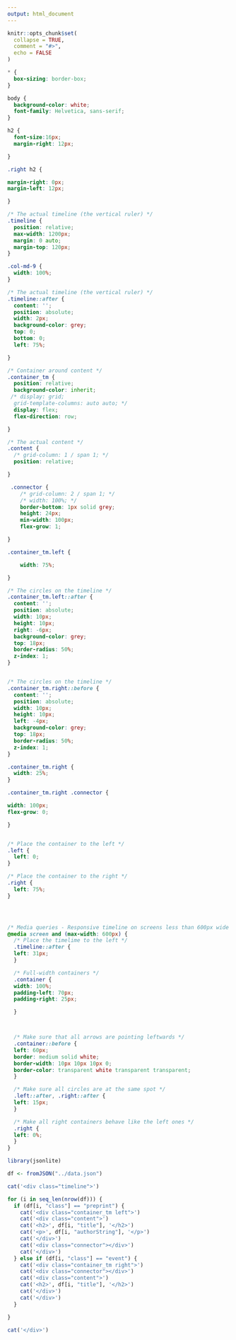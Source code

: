 ```yaml
---
output: html_document
---
```


```r
knitr::opts_chunk$set(
  collapse = TRUE,
  comment = "#>",
  echo = FALSE
)
```

```css
* {
  box-sizing: border-box;
}

body {
  background-color: white;
  font-family: Helvetica, sans-serif;
}

h2 {
  font-size:16px;
  margin-right: 12px;

}

.right h2 {

margin-right: 0px;
margin-left: 12px;

}

/* The actual timeline (the vertical ruler) */
.timeline {
  position: relative;
  max-width: 1200px;
  margin: 0 auto;
  margin-top: 120px;
}

.col-md-9 {
  width: 100%;
}

/* The actual timeline (the vertical ruler) */
.timeline::after {
  content: '';
  position: absolute;
  width: 2px;
  background-color: grey;
  top: 0;
  bottom: 0;
  left: 75%;

}

/* Container around content */
.container_tm {
  position: relative;
  background-color: inherit;
 /* display: grid;
  grid-template-columns: auto auto; */
  display: flex;
  flex-direction: row;

}

/* The actual content */
.content {
  /* grid-column: 1 / span 1; */
  position: relative;

}

 .connector {
 	/* grid-column: 2 / span 1; */
	/* width: 100%; */
    border-bottom: 1px solid grey;
    height: 24px;
    min-width: 100px;
    flex-grow: 1;

}

.container_tm.left {

	width: 75%;

}

/* The circles on the timeline */
.container_tm.left::after {
  content: '';
  position: absolute;
  width: 10px;
  height: 10px;
  right: -6px;
  background-color: grey;
  top: 18px;
  border-radius: 50%;
  z-index: 1;
}


/* The circles on the timeline */
.container_tm.right::before {
  content: '';
  position: absolute;
  width: 10px;
  height: 10px;
  left: -4px;
  background-color: grey;
  top: 18px;
  border-radius: 50%;
  z-index: 1;
}

.container_tm.right {
  width: 25%;
}

.container_tm.right .connector {

width: 100px;
flex-grow: 0;

}


/* Place the container to the left */
.left {
  left: 0;
}

/* Place the container to the right */
.right {
  left: 75%;
}




/* Media queries - Responsive timeline on screens less than 600px wide */
@media screen and (max-width: 600px) {
  /* Place the timelime to the left */
  .timeline::after {
  left: 31px;
  }

  /* Full-width containers */
  .container {
  width: 100%;
  padding-left: 70px;
  padding-right: 25px;

  }



  /* Make sure that all arrows are pointing leftwards */
  .container::before {
  left: 60px;
  border: medium solid white;
  border-width: 10px 10px 10px 0;
  border-color: transparent white transparent transparent;
  }

  /* Make sure all circles are at the same spot */
  .left::after, .right::after {
  left: 15px;
  }

  /* Make all right containers behave like the left ones */
  .right {
  left: 0%;
  }
}
```


```r
library(jsonlite)

df <- fromJSON("../data.json")
```

```r
cat('<div class="timeline">')

for (i in seq_len(nrow(df))) {
  if (df[i, "class"] == "preprint") {
    cat('<div class="container_tm left">')
    cat('<div class="content">')
    cat('<h2>', df[i, "title"], '</h2>')
    cat('<p>', df[i, "authorString"], '</p>')
    cat('</div>')
    cat('<div class="connector"></div>')
    cat('</div>')
  } else if (df[i, "class"] == "event") {
    cat('<div class="container_tm right">')
    cat('<div class="connector"></div>')
    cat('<div class="content">')
    cat('<h2>', df[i, "title"], '</h2>')
    cat('</div>')
    cat('</div>')
  }

}

cat('</div>')
```
